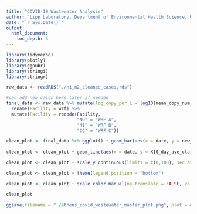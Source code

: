 ```yaml
---
title: "COVID-19 Wastewater Analysis"
author: "Lipp Laboratory, Department of Environmental Health Science, University of Georgia"
date: "`r Sys.Date()`"
output: 
  html_document:
    toc_depth: 3
---
```



```r
library(tidyverse)
library(plotly)
library(ggpubr)
library(stringi)
library(stringr)
```

```r
raw_data <- readRDS("./n1_n2_cleaned_cases.rds")
```


```r
#can add new calcs here later if needed
final_data <- raw_data %>% mutate(log_copy_per_L = log10(mean_copy_num_L)) %>%
  rename(Facility = wrf) %>%
  mutate(Facility = recode(Facility, 
                           "NO" = "WRF A",
                           "MI" = "WRF B",
                           "CC" = "WRF C"))
```


```r
clean_plot <- final_data %>% ggplot() + geom_bar(aes(x = date, y = new_cases_clarke), stat = "sum", alpha = 0.35, fill = "#7570B3", show.legend = FALSE)
  
clean_plot <- clean_plot + geom_line(aes(x = date, y = X10_day_ave_clarke), size = 1, color ="#E6AB02")+           geom_point(aes(x = date, y = log_copy_per_L*10, color = target, shape = Facility), size = 2)

clean_plot <- clean_plot + scale_y_continuous(limits = c(0,100), sec.axis = sec_axis(~. / 10, name = "SARS CoV-2 Log Copies Per L")) + ylab("Clarke County Daily Cases") + xlab("Date") + theme_classic() + guides(color=guide_legend("SARS CoV-2 Target")) 

clean_plot <- clean_plot + theme(legend.position = "bottom") 

clean_plot <- clean_plot + scale_color_manual(na.translate = FALSE, values = c("#1B9E77", "#D95F02")) + scale_shape_manual(na.translate = FALSE, values = c(1:2))

clean_plot
```

```r
ggsave(filename = "./athens_covid_wastewater_master_plot.png", plot = clean_plot)
```


